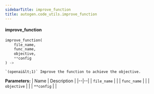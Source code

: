 ```yaml
---
sidebarTitle: improve_function
title: autogen.code_utils.improve_function
---
```


<code class="doc-symbol doc-symbol-heading doc-symbol-function"></code>
#### improve_function

```python
improve_function(
    file_name,
    func_name,
    objective,
    **config
) -> 
```

    `(openai&lt;1)` Improve the function to achieve the objective.

<b>Parameters:</b>
| Name | Description |
|--|--|
| `file_name` |  |
| `func_name` |  |
| `objective` |  |
| `**config` |  |

<br />
